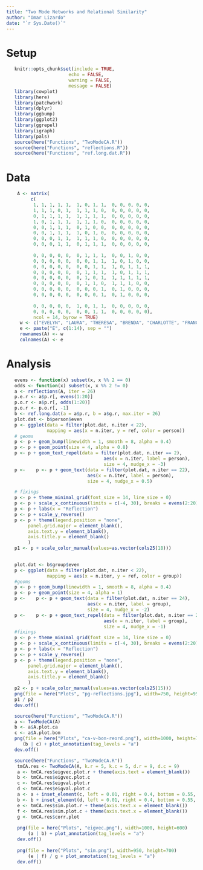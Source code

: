 ```yaml
---
title: "Two Mode Networks and Relational Similarity"
author: "Omar Lizardo"
date: "`r Sys.Date()`"
---
```


# Setup
```r
   knitr::opts_chunk$set(include = TRUE, 
                       echo = FALSE, 
                       warning = FALSE, 
                       message = FALSE)
   library(cowplot)
   library(here)
   library(patchwork)
   library(dplyr)
   library(ggbump)
   library(ggplot2)
   library(ggrepel)
   library(igraph)
   library(pals)
   source(here("Functions", "TwoModeCA.R"))
   source(here("Functions", "reflections.R"))
   source(here("Functions", "ref.long.dat.R"))
```

# Data
```r
    A <- matrix(
         c(
          1, 1, 1, 1, 1,  1, 0, 1, 1,  0, 0, 0, 0, 0, 
          1, 1, 1, 0, 1,  1, 1, 1, 0,  0, 0, 0, 0, 0, 
          0, 1, 1, 1, 1,  1, 1, 1, 1,  0, 0, 0, 0, 0, 
          1, 0, 1, 1, 1,  1, 1, 1, 0,  0, 0, 0, 0, 0, 
          0, 0, 1, 1, 1,  0, 1, 0, 0,  0, 0, 0, 0, 0, 
          0, 0, 1, 1, 1,  1, 0, 1, 0,  0, 0, 0, 0, 0, 
          0, 0, 0, 1, 1,  1, 1, 1, 0,  0, 0, 0, 0, 0, 
          0, 0, 0, 1, 1,  0, 1, 1, 1,  0, 0, 0, 0, 0, 
          
          0, 0, 0, 0, 0,  0, 1, 1, 1,  0, 0, 1, 0, 0, 
          0, 0, 0, 0, 0,  0, 0, 1, 1,  1, 0, 1, 0, 0, 
          0, 0, 0, 0, 0,  0, 0, 1, 1,  1, 0, 1, 1, 1,
          0, 0, 0, 0, 0,  0, 1, 1, 1,  1, 0, 1, 1, 1,
          0, 0, 0, 0, 0,  0, 1, 0, 1,  1, 1, 1, 1, 1,
          0, 0, 0, 0, 0,  0, 1, 1, 0,  1, 1, 1, 0, 0,
          0, 0, 0, 0, 0,  0, 0, 0, 1,  0, 1, 0, 0, 0,
          0, 0, 0, 0, 0,  0, 0, 0, 1,  0, 1, 0, 0, 0, 
          
          0, 0, 0, 0, 0,  1, 0, 1, 1,  0, 0, 0, 0, 0,
          0, 0, 0, 0, 0,  0, 0, 1, 1,  0, 0, 0, 0, 0),
          ncol = 14, byrow = TRUE)
     w <- c("EVELYN", "LAURA", "THERESA", "BRENDA", "CHARLOTTE", "FRANCES", "ELEANOR", "RUTH", "VERNE", "MYRA", "KATHERINE", "SYLVIA", "NORA", "HELEN", "OLIVIA", "FLORA", "PEARL", "DOROTHY")
     e <- paste("E", c(1:14), sep = "")
     rownames(A) <- w
     colnames(A) <- e
```

# Analysis
```r
   evens <- function(x) subset(x, x %% 2 == 0)
   odds <- function(x) subset(x, x %% 2 != 0)
   a <- reflections(A, iter = 26)
   p.e.r <- a$p.r[, evens(1:20)]
   p.o.r <- a$p.r[, odds(1:20)]
   p.o.r <- p.o.r[, -1]
   b <- ref.long.dat(a = a$p.r, b = a$g.r, max.iter = 26)
   plot.dat <- b$person$even
   p <- ggplot(data = filter(plot.dat, n.iter < 22),
               mapping = aes(x = n.iter, y = ref, color = person))
   # geoms
   p <- p + geom_bump(linewidth = 1, smooth = 8, alpha = 0.4)
   p <- p + geom_point(size = 4, alpha = 0.8)
   p <- p + geom_text_repel(data = filter(plot.dat, n.iter == 2), 
                                    aes(x = n.iter, label = person), 
                                    size = 4, nudge_x = -3)
   p <-    p <- p + geom_text(data = filter(plot.dat, n.iter == 22), 
                              aes(x = n.iter, label = person), 
                              size = 4, nudge_x = 0.5)

   # fixings
   p <- p + theme_minimal_grid(font_size = 14, line_size = 0)
   p <- p + scale_x_continuous(limits = c(-4, 30), breaks = evens(2:20))
   p <- p + labs(x = "Reflection")
   p <- p + scale_y_reverse()
   p <- p + theme(legend.position = "none",
        panel.grid.major = element_blank(),
        axis.text.y = element_blank(),
        axis.title.y = element_blank()
        )
   p1 <- p + scale_color_manual(values=as.vector(cols25(18)))

   
   plot.dat <- b$group$even
   p <- ggplot(data = filter(plot.dat, n.iter < 22),
               mapping = aes(x = n.iter, y = ref, color = group))
   #geoms
   p <- p + geom_bump(linewidth = 1, smooth = 8, alpha = 0.4)
   p <- p + geom_point(size = 4, alpha = 1)
   p <-    p <- p + geom_text(data = filter(plot.dat, n.iter == 24), 
                              aes(x = n.iter, label = group), 
                              size = 4, nudge_x = -2)
   p <-    p <- p + geom_text_repel(data = filter(plot.dat, n.iter == 2), 
                                    aes(x = n.iter, label = group), 
                                    size = 4, nudge_x = -1)
   #fixings
   p <- p + theme_minimal_grid(font_size = 14, line_size = 0)
   p <- p + scale_x_continuous(limits = c(-4, 30), breaks = evens(2:20))
   p <- p + labs(x = "Reflection")
   p <- p + scale_y_reverse()
   p <- p + theme(legend.position = "none",
        panel.grid.major = element_blank(),
        axis.text.y = element_blank(),
        axis.title.y = element_blank()
        )
   p2 <- p + scale_color_manual(values=as.vector(cols25(15)))
   png(file = here("Plots", "pg-reflections.jpg"), width=750, height=950)
   p1 / p2
   dev.off()
```

```r
   source(here("Functions", "TwoModeCA.R"))
   a <- TwoModeCA(A)
   b <- a$A.plot.ca
   c <- a$A.plot.bon
   png(file = here("Plots", "ca-v-bon-reord.png"), width=1000, height=700)
      (b | c) + plot_annotation(tag_levels = "a")
   dev.off() 
```

```r
   source(here("Functions", "TwoModeCA.R"))
    tmCA.res <- TwoModeCA(A, k.r = 5, k.c = 5, d.r = 9, d.c = 9)
    a <- tmCA.res$eigvec.plot.r + theme(axis.text = element_blank())
    b <- tmCA.res$eigvec.plot.c 
    c <- tmCA.res$eigval.plot.r
    d <- tmCA.res$eigval.plot.c
    a <- a + inset_element(c, left = 0.01, right = 0.4, bottom = 0.55, top = 1)
    b <- b + inset_element(d, left = 0.01, right = 0.4, bottom = 0.55, top = 1)
    e <- tmCA.res$sim.plot.r + theme(axis.text.x = element_blank())
    f <- tmCA.res$sim.plot.c + theme(axis.text.x = element_blank())
    g <- tmCA.res$corr.plot
    
    png(file = here("Plots", "eigvec.png"), width=1000, height=600)
        (a | b) + plot_annotation(tag_levels = "a")
    dev.off() 
    
    png(file = here("Plots", "sim.png"), width=950, height=700)
        (e | f) / g + plot_annotation(tag_levels = "a")
    dev.off() 
```



